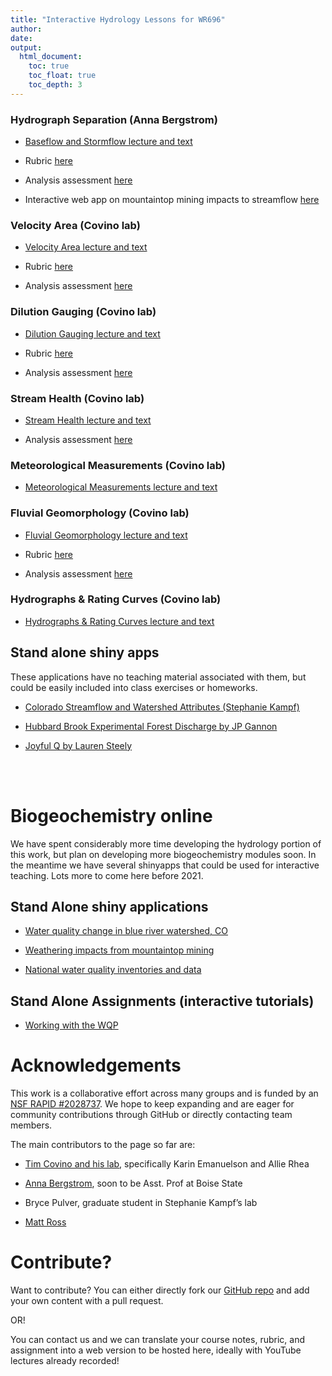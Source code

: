 ```yaml
---
title: "Interactive Hydrology Lessons for WR696"
author: 
date: 
output:
  html_document:
    toc: true
    toc_float: true
    toc_depth: 3
---
```



### Hydrograph Separation (Anna Bergstrom)

  - [Baseflow and Stormflow lecture and text](hydrology/1_baseflow_stormflow/0_hydrograph_separation_lecture.html)

  - Rubric [here](hydrology/1_baseflow_stormflow/Hydrolearn_OUtline_Baseflow.pdf)
  
  - Analysis assessment [here](https://cuahsi.shinyapps.io/1_baseflow_vs_stormflow/)
  
  - Interactive web app on mountaintop mining impacts to streamflow [here](https://cuahsi.shinyapps.io/mtm_baseflow/)
  
### Velocity Area (Covino lab)
  
  - [Velocity Area lecture and text](hydrology/2_velocity_area_module/2_velocity_area_module.html)
  
  - Rubric [here](hydrology/2_velocity_area_module/2_velocity_area_module_files/velocity_area_rubric.pdf)
  
  - Analysis assessment [here](https://www.dropbox.com/s/pp7spwyk9maa4ul/Velo_Area_Assessment.xlsx?dl=0)
  
### Dilution Gauging (Covino lab)

  - [Dilution Gauging lecture and text](hydrology/3_dilution_gauging/3_dilution_gauging.html)
  
  - Rubric [here](hydrology/3_dilution_gauging/3_dilution_gauging_files/dilution_gauging_rubric.pdf)
  
  - Analysis assessment [here](https://www.dropbox.com/s/hkpucfp1g7lhlj3/DG_Assessment.xlsx?dl=0)
  
###  Stream Health (Covino lab)

  - [Stream Health lecture and text](hydrology/4_stream_health/4_stream_health.html)
  
  - Analysis assessment [here](https://www.dropbox.com/s/9cmi8a1w448q41e/Stream_Health_Assesment.pdf?dl=0)

### Meteorological Measurements (Covino lab)

  - [Meteorological Measurements lecture and text](hydrology/5_met_lab/5_met_lab.html)

### Fluvial Geomorphology (Covino lab)

  - [Fluvial Geomorphology lecture and text](hydrology/6_geomorph/6_geomorph.html)
  
  - Rubric [here](hydrology/6_geomorph/6_geomorph_files/geomorph_rubric.pdf)
  
  - Analysis assessment [here](https://www.dropbox.com/s/x5ullpuu2lu33yd/Mannings_Assessment.xlsx?dl=0)
  
### Hydrographs & Rating Curves (Covino lab)

  - [Hydrographs & Rating Curves lecture and text](hydrology/7_rating_curve/7_rating_curve.html)


## Stand alone shiny apps

These applications have no teaching material associated with them, but could
be easily included into class exercises or homeworks. 

- [Colorado Streamflow and Watershed Attributes (Stephanie Kampf)](https://cuahsi.shinyapps.io/CO_streamflow/)

- [Hubbard Brook Experimental Forest Discharge by JP Gannon](https://cuahsi.shinyapps.io/HBEF_Discharge/)

- [Joyful Q by Lauren Steely](https://lsteely.shinyapps.io/streamflow_joyplots/)

<br> 
<br> 

# Biogeochemistry online

We have spent considerably more time developing the hydrology portion of this work,
but plan on developing more biogeochemistry modules soon. In the meantime we have
several shinyapps that could be used for interactive teaching. Lots more to come
here before 2021.

## Stand Alone shiny applications

- [Water quality change in blue river watershed, CO](https://cuahsi.shinyapps.io/blue_watershed/)

- [Weathering impacts from mountaintop mining](https://cuahsi.shinyapps.io/mtm_weathering/)

- [National water quality inventories and data](http://waterqualityexplorer.rc.duke.edu:3838/explorer/)

## Stand Alone Assignments (interactive tutorials)

- [Working with the WQP](https://cuahsi.shinyapps.io/Public_WQ_Data/)


# Acknowledgements 

This work is a collaborative effort across many groups and is funded by an 
[NSF RAPID #2028737](https://www.nsf.gov/awardsearch/showAward?AWD_ID=2028737&HistoricalAwards=false). We hope to keep expanding and are eager for community contributions through
GitHub or directly contacting team members. 

The main contributors to the page so far are: 

- [Tim Covino and his lab](https://covinocsuwatershed.weebly.com/people.html), specifically Karin Emanuelson and Allie Rhea

- [Anna Bergstrom](https://anna-bergstrom.weebly.com/), soon to be Asst. Prof at Boise State

- Bryce Pulver, graduate student in Stephanie Kampf's lab

- [Matt Ross](https://matthewrvross.com/)

# Contribute? 

Want to contribute? You can either directly fork our [GitHub repo](https://github.com/OpenEcoDataLab/Hydrology-Online) and add your
own content with a pull request. 

OR! 

You can contact us and we can translate your course notes, rubric, and assignment
into a web version to be hosted here, ideally with YouTube lectures already recorded! 